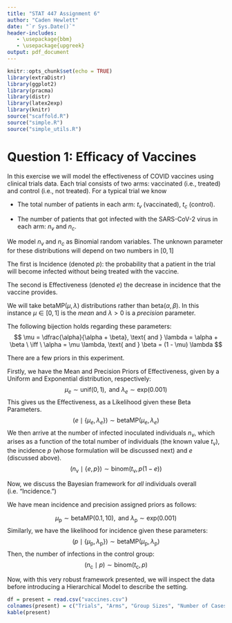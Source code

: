 ```yaml
---
title: "STAT 447 Assignment 6"
author: "Caden Hewlett"
date: "`r Sys.Date()`"
header-includes:
   - \usepackage{bbm}
   - \usepackage{upgreek}
output: pdf_document
---
```



```r
knitr::opts_chunk$set(echo = TRUE)
library(extraDistr)
library(ggplot2)
library(pracma)
library(distr)
library(latex2exp)
library(knitr)
source("scaffold.R")
source("simple.R")
source("simple_utils.R")
```

# Question 1: Efficacy of Vaccines


In this exercise we will model the effectiveness of COVID vaccines using clinical trials data. Each trial consists of two arms: vaccinated (i.e., treated) and control (i.e., not treated). For a typical trial we know


- The total number of patients in each arm: $t_v$ (vaccinated),  $t_c$ (control).


- The number of patients that got infected with the SARS-CoV-2 virus in each arm: $n_v$ and $n_c$.

We model  $n_v$ and $n_c$ as Binomial random variables. The unknown parameter for these distributions will depend on two numbers in $[0,1]$


The first is Incidence (denoted $p$): the probability that a patient in the trial will become infected without being treated with the vaccine.

The second is Effectiveness (denoted $e$) the decrease in incidence that the vaccine provides.

We will take $\text{betaMP}(\mu, \lambda)$ distributions rather than $\text{beta}(\alpha, \beta)$. In this instance $\mu \in [0, 1]$ is the *mean* and $\lambda > 0$ is a *precision* parameter. 

The following bijection holds regarding these parameters:
$$
\mu = \dfrac{\alpha}{\alpha + \beta}, \text{ and } \lambda = \alpha + \beta \ \iff \ \alpha = \mu \lambda, \text{ and }  \beta = (1 - \mu) \lambda
$$

There are a few priors in this experiment. 

Firstly, we have the Mean and Precision Priors of Effectiveness, given by a Uniform and Exponential distribution, respectively:
$$
 \mu_e \sim \text{unif}(0,1), \text{ and } \lambda_e \sim \text{exp}(0.001)
$$
This gives us the Effectiveness, as a Likelihood given these Beta Parameters.
$$
\big(e \mid \{\mu_e ,  \lambda_e\} \big) \sim \text{betaMP}(\mu_e, \lambda_e)
$$
We then arrive at the number of infected inoculated individuals $n_v$, which arises as a function of the total number of individuals (the known value $t_{\text{v}}$), the incidence $p$ (whose formulation will be discussed next) and $e$ (discussed above).
$$
\big(n_{\text{v}} \mid \{e ,  p\} \big) \sim \text{binom}(t_{\text{v}}, p(1 - e))
$$

Now, we discuss the Bayesian framework for *all* individuals overall (i.e. "Incidence.")

We have mean incidence and precision assigned priors as follows:

$$
\mu_{\text{p}} \sim \text{betaMP}(0.1, 10), \text{ and } \lambda_{\text{p}} \sim \text{exp}(0.001)
$$
Similarly, we have the likelihood for incidence given these parameters:
$$
\big( p \mid \{\mu_{\text{p}}, \lambda_{\text{p}}\}) \sim \text{betaMP}(\mu_{\text{p}}, \lambda_{\text{p}})
$$
Then, the number of infections in the control group:
$$
\big(n_{\text{c}} \mid p) \sim \text{binom}(t_{\text{c}}, p)
$$

Now, with this very robust framework presented, we will inspect the data before introducing a Hierarchical Model to describe the setting. 

```r
df = present = read.csv("vaccines.csv")
colnames(present) = c("Trials", "Arms", "Group Sizes", "Number of Cases")
kable(present)
```
